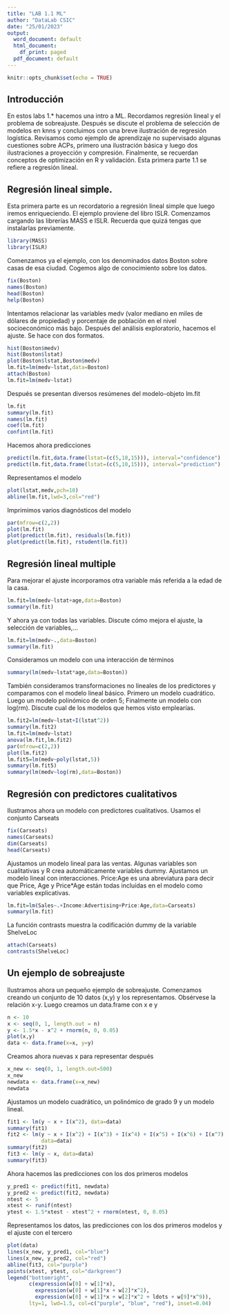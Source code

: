 ---
title: "LAB 1.1 ML"
author: "DataLab CSIC"
date: "25/01/2023"
output:
  word_document: default
  html_document:
    df_print: paged
  pdf_document: default
---

```{r setup, include=FALSE}
knitr::opts_chunk$set(echo = TRUE)
```

## Introducción

En estos labs 1.* hacemos una intro a ML.  Recordamos regresión lineal y el problema de sobreajuste. Después se discute el problema de selección de modelos en knns y concluimos con una breve ilustración de regresión logística.  Revisamos como ejemplo de aprendizaje no supervisado algunas cuestiones sobre ACPs, primero una ilustración básica y luego dos ilustraciones a proyección y compresión. Finalmente, se recuerdan conceptos de optimización en R y validación. Esta primera parte 1.1 se refiere a regresión lineal.

## Regresión lineal simple.


Esta primera parte es un recordatorio a regresión lineal simple que luego iremos enriqueciendo. El ejemplo proviene del libro ISLR. Comenzamos cargando las librerías MASS e ISLR. Recuerda que quizá tengas que instalarlas previamente.


```{r ,eval=FALSE}
library(MASS)
library(ISLR)
```
Comenzamos ya el ejemplo, con los denominados datos Boston sobre casas de esa ciudad.  Cogemos algo de conocimiento sobre los datos.

```{r ,eval=FALSE}
fix(Boston)
names(Boston)
head(Boston)
help(Boston)
```
Intentamos relacionar las variables medv (valor mediano en miles de dólares de propiedad) y porcentaje de población en el nivel socioeconómico más bajo. Después del análisis exploratorio, hacemos el ajuste. Se hace con dos formatos.
```{r ,eval=FALSE}
hist(Boston$medv)
hist(Boston$lstat)
plot(Boston$lstat,Boston$medv)
lm.fit=lm(medv~lstat,data=Boston)
attach(Boston)
lm.fit=lm(medv~lstat)
```
Después se presentan diversos resúmenes del modelo-objeto lm.fit
```{r ,eval=FALSE}
lm.fit
summary(lm.fit)
names(lm.fit)
coef(lm.fit)
confint(lm.fit)
```
Hacemos ahora predicciones
```{r ,eval=FALSE}
predict(lm.fit,data.frame(lstat=(c(5,10,15))), interval="confidence")
predict(lm.fit,data.frame(lstat=(c(5,10,15))), interval="prediction")
```
Representamos el modelo 
```{r ,eval=FALSE}
plot(lstat,medv,pch=10)
abline(lm.fit,lwd=3,col="red")
```
Imprimimos varios diagnósticos del modelo
```{r ,eval=FALSE}
par(mfrow=c(2,2))
plot(lm.fit)
plot(predict(lm.fit), residuals(lm.fit))
plot(predict(lm.fit), rstudent(lm.fit))
```
## Regresión lineal multiple 
Para mejorar el ajuste incorporamos otra variable más referida a la edad de la casa. 
```{r ,eval=FALSE}
lm.fit=lm(medv~lstat+age,data=Boston)
summary(lm.fit)
```
Y ahora ya con todas las variables. Discute cómo mejora el ajuste, la selección de variables,…
```{r ,eval=FALSE}
lm.fit=lm(medv~.,data=Boston)
summary(lm.fit)
```
Consideramos un modelo con una interacción de términos 
```{r ,eval=FALSE}
summary(lm(medv~lstat*age,data=Boston))
```
También consideramos transformaciones no lineales de los predictores y comparamos con el modelo lineal básico. Primero un modelo cuadrático. Luego un modelo polinómico de orden 5; Finalmente un modelo con log(rm). Discute cual de los modelos que hemos visto emplearías.
```{r ,eval=FALSE}
lm.fit2=lm(medv~lstat+I(lstat^2))
summary(lm.fit2)
lm.fit=lm(medv~lstat)
anova(lm.fit,lm.fit2)
par(mfrow=c(2,2))
plot(lm.fit2)
lm.fit5=lm(medv~poly(lstat,5))
summary(lm.fit5)
summary(lm(medv~log(rm),data=Boston))
```
## Regresión con predictores cualitativos
Ilustramos ahora un modelo con predictores cualitativos. Usamos el conjunto Carseats
```{r ,eval=FALSE}
fix(Carseats)
names(Carseats)
dim(Carseats)
head(Carseats)
```
Ajustamos un modelo lineal para las ventas. Algunas variables son cualitativas y R crea automáticamente variables dummy. Ajustamos un modelo lineal con interacciones. Price:Age
es una abreviatura para decir que Price, Age y Price*Age están todas incluídas
en el modelo como variables explicativas.
```{r ,eval=FALSE}
lm.fit=lm(Sales~.+Income:Advertising+Price:Age,data=Carseats)
summary(lm.fit)
```
La función contrasts muestra la codificación dummy de la variable ShelveLoc
```{r ,eval=FALSE}
attach(Carseats)
contrasts(ShelveLoc)
```
## Un ejemplo de sobreajuste
Ilustramos ahora un pequeño ejemplo de sobreajuste. Comenzamos creando un conjunto de 10 datos (x,y) y los representamos. Obsérvese la relación x-y. Luego creamos un data.frame con x e y
```{r ,eval=FALSE}
n <- 10
x <- seq(0, 1, length.out = n)
y <- 1.5*x - x^2 + rnorm(n, 0, 0.05)
plot(x,y)
data <- data.frame(x=x, y=y)
```
Creamos ahora nuevas x para representar después
```{r ,eval=FALSE}
x_new <- seq(0, 1, length.out=500)
x_new
newdata <- data.frame(x=x_new)
newdata
```
Ajustamos un modelo cuadrático, un polinómico de grado 9 y un modelo lineal.
```{r ,eval=FALSE}
fit1 <- lm(y ~ x + I(x^2), data=data)
summary(fit1)
fit2 <- lm(y ~ x + I(x^2) + I(x^3) + I(x^4) + I(x^5) + I(x^6) + I(x^7) + I(x^8) + I(x^9), 
           data=data)
summary(fit2)
fit3 <- lm(y ~ x, data=data)
summary(fit3)
```
Ahora hacemos las predicciones con los dos primeros modelos
```{r ,eval=FALSE}
y_pred1 <- predict(fit1, newdata)
y_pred2 <- predict(fit2, newdata)
ntest <- 5
xtest <- runif(ntest)
ytest <- 1.5*xtest - xtest^2 + rnorm(ntest, 0, 0.05)
```
Representamos los datos, las predicciones con los dos primeros modelos y el ajuste con el tercero
```{r ,eval=FALSE}
plot(data)
lines(x_new, y_pred1, col="blue")
lines(x_new, y_pred2, col="red")
abline(fit3, col="purple")
points(xtest, ytest, col="darkgreen")
legend("bottomright", 
       c(expression(w[0] + w[1]*x), 
         expression(w[0] + w[1]*x + w[2]*x^2),
         expression(w[0] + w[1]*x + w[2]*x^2 + ldots + w[9]*x^9)), 
       lty=1, lwd=1.5, col=c("purple", "blue", "red"), inset=0.04)
```
